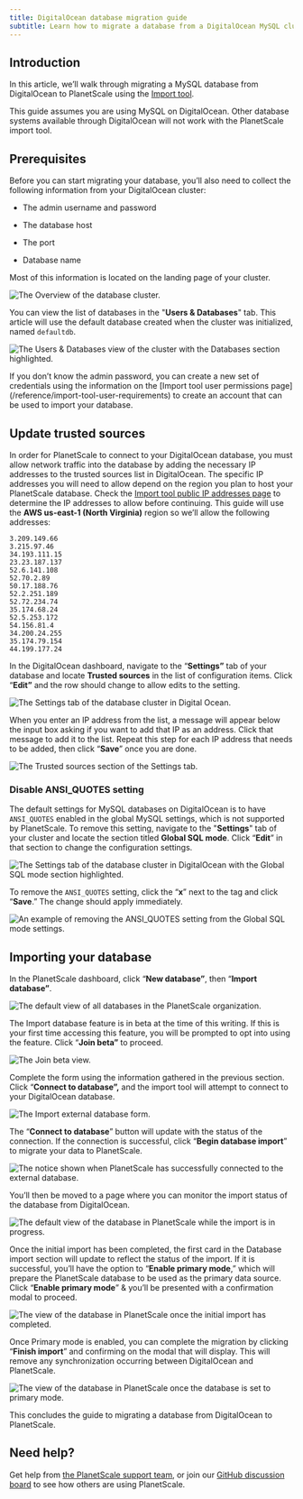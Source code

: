 ```yaml
---
title: DigitalOcean database migration guide
subtitle: Learn how to migrate a database from a DigitalOcean MySQL cluster into PlanetScale using the database Import tool.
---
```


## Introduction

In this article, we’ll walk through migrating a MySQL database from DigitalOcean to PlanetScale using the [Import tool](/concepts/database-imports).

<InfoBlock type='note'>
  This guide assumes you are using MySQL on DigitalOcean. Other database systems available through DigitalOcean will not
  work with the PlanetScale import tool.
</InfoBlock>

## Prerequisites

Before you can start migrating your database, you’ll also need to collect the following information from your DigitalOcean cluster:

- The admin username and password

- The database host

- The port

- Database name

Most of this information is located on the landing page of your cluster.

![The Overview of the database cluster.](/img/docs/digital-ocean-database-migration-guide/the-overview-of-the-database-cluster.png)

You can view the list of databases in the "**Users & Databases**" tab. This article will use the default database created when the cluster was initialized, named `defaultdb`.

![The Users & Databases view of the cluster with the Databases section highlighted.](/img/docs/digital-ocean-database-migration-guide/the-users-and-databases-view-of-the-cluster-with-the-databases-section-highlighted.png)

<InfoBlock type='note'>
  If you don’t know the admin password, you can create a new set of credentials using the information on the [Import
  tool user permissions page](/reference/import-tool-user-requirements) to create an account that can be used to import
  your database.
</InfoBlock>

## Update trusted sources

In order for PlanetScale to connect to your DigitalOcean database, you must allow network traffic into the database by adding the necessary IP addresses to the trusted sources list in DigitalOcean. The specific IP addresses you will need to allow depend on the region you plan to host your PlanetScale database. Check the [Import tool public IP addresses page](/reference/import-tool-migration-addresses) to determine the IP addresses to allow before continuing. This guide will use the **AWS us-east-1 (North Virginia)** region so we’ll allow the following addresses:

```
3.209.149.66
3.215.97.46
34.193.111.15
23.23.187.137
52.6.141.108
52.70.2.89
50.17.188.76
52.2.251.189
52.72.234.74
35.174.68.24
52.5.253.172
54.156.81.4
34.200.24.255
35.174.79.154
44.199.177.24
```

In the DigitalOcean dashboard, navigate to the “**Settings”** tab of your database and locate **Trusted sources** in the list of configuration items. Click “**Edit”** and the row should change to allow edits to the setting.

![The Settings tab of the database cluster in Digital Ocean.](/img/docs/digital-ocean-database-migration-guide/the-settings-tab-of-the-database-cluster-in-digital-ocean.png)

When you enter an IP address from the list, a message will appear below the input box asking if you want to add that IP as an address. Click that message to add it to the list. Repeat this step for each IP address that needs to be added, then click “**Save**” once you are done.

![The Trusted sources section of the Settings tab.](/img/docs/digital-ocean-database-migration-guide/the-trusted-sources-section-of-the-settings-tab.png)

### Disable ANSI_QUOTES setting

The default settings for MySQL databases on DigitalOcean is to have `ANSI_QUOTES` enabled in the global MySQL settings, which is not supported by PlanetScale. To remove this setting, navigate to the "**Settings**" tab of your cluster and locate the section titled **Global SQL mode**. Click “**Edit**” in that section to change the configuration settings.

![The Settings tab of the database cluster in DigitalOcean with the Global SQL mode section highlighted.](/img/docs/digital-ocean-database-migration-guide/the-settings-tab-of-the-database-cluster-in-digitalocean-with-the-global-sql-mode-section-highlighted.png)

To remove the `ANSI_QUOTES` setting, click the “**x**” next to the tag and click “**Save**.” The change should apply immediately.

![An example of removing the ANSI_QUOTES setting from the Global SQL mode settings.](/img/docs/digital-ocean-database-migration-guide/an-example-of-removing-the-ansi_quotes-setting-from-the-global-sql-mode-settings.png)

## Importing your database

In the PlanetScale dashboard, click “**New database”**, then “**Import database”**.

![The default view of all databases in the PlanetScale organization.](/img/docs/digital-ocean-database-migration-guide/the-default-view-of-all-databases-in-the-planetscale-organization.png)

The Import database feature is in beta at the time of this writing. If this is your first time accessing this feature, you will be prompted to opt into using the feature. Click “**Join beta”** to proceed.

![The Join beta view.](/img/docs/digital-ocean-database-migration-guide/the-join-beta-view.png)

Complete the form using the information gathered in the previous section. Click “**Connect to database”,** and the import tool will attempt to connect to your DigitalOcean database.

![The Import external database form.](/img/docs/digital-ocean-database-migration-guide/the-import-external-database-form.png)

The “**Connect to database**” button will update with the status of the connection. If the connection is successful, click “**Begin database import**” to migrate your data to PlanetScale.

![The notice shown when PlanetScale has successfully connected to the external database.](/img/docs/digital-ocean-database-migration-guide/the-notice-shown-when-planetscale-has-successfully-connected-to-the-external-database.png)

You’ll then be moved to a page where you can monitor the import status of the database from DigitalOcean.

![The default view of the database in PlanetScale while the import is in progress.](/img/docs/digital-ocean-database-migration-guide/the-default-view-of-the-database-in-planetscale-while-the-import-is-in-progress.png)

Once the initial import has been completed, the first card in the Database import section will update to reflect the status of the import. If it is successful, you’ll have the option to “**Enable primary mode**,” which will prepare the PlanetScale database to be used as the primary data source. Click “**Enable primary mode**” & you’ll be presented with a confirmation modal to proceed.

![The view of the database in PlanetScale once the initial import has completed.](/img/docs/digital-ocean-database-migration-guide/the-view-of-the-database-in-planetscale-once-the-initial-import-has-completed.png)

Once Primary mode is enabled, you can complete the migration by clicking “**Finish import**” and confirming on the modal that will display. This will remove any synchronization occurring between DigitalOcean and PlanetScale.

![The view of the database in PlanetScale once the database is set to primary mode.](/img/docs/digital-ocean-database-migration-guide/the-view-of-the-database-in-planetscale-once-the-database-is-set-to-primary-mode.png)

This concludes the guide to migrating a database from DigitalOcean to PlanetScale.

## Need help?

Get help from [the PlanetScale support team](https://support.planetscale.com/), or join our [GitHub discussion board](https://github.com/planetscale/discussion/discussions) to see how others are using PlanetScale.
